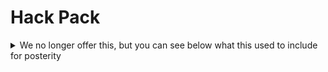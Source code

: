 # Hack Pack

<details>
<summary>We no longer offer this, but you can see below what this used to include for posterity</summary>

The Hack Pack is GitHub’s Student Developer Pack, given instantly & for free to all Hack Clubbers. When you register, you can get a pack of Hack Club stickers mailed to you!

## How to redeem

1. Go to [hack.af/pack](https://hack.af/pack)
2. Sign in with your GitHub account
3. List what Hack Club/hackathon you’re a part of
4. Add your address if you want stickers (optional)
5. Click Submit & you’ll be redirected to GitHub
6. Profit! You’ll know you’ve got it when GitHub emails you confirmation.
</details>
